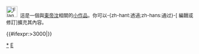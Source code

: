 <div class="notice metadata" id="stub" style="font-size: small;">[[File:Flag of East Timor.svg|30px|border]]&nbsp;&nbsp;這是一個與[[東帝汶]]相關的[[Wikipedia:小作品|小作品]]。你可以-{zh-hant:透過;zh-hans:通过}-<span class="plainlinks">[{{fullurl:{{FULLPAGENAME}}|action=edit}} 編輯或修訂]</span>擴充其內容。</div><includeonly>[[Category:東帝汶小作品|{{PAGENAME}}]]{{#ifexpr:{{PAGESIZE:{{FULLPAGENAME}}|R}}>3000|[[Category:字数已超过3000字节的小作品|{{PAGENAME}}]]}}</includeonly><noinclude>
[[Category:東帝汶小作品|*]]
[[Category:東南亞小作品模板|E]]

</noinclude>